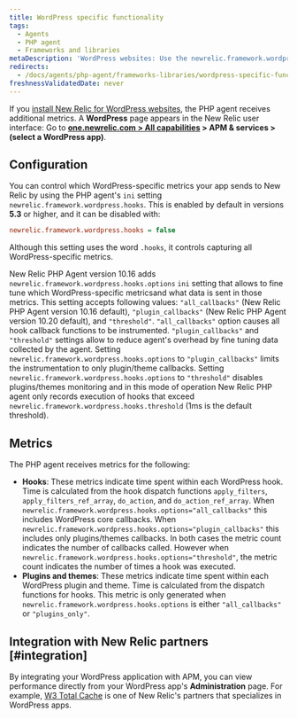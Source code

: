 ```yaml
---
title: WordPress specific functionality
tags:
  - Agents
  - PHP agent
  - Frameworks and libraries
metaDescription: 'WordPress websites: Use the newrelic.framework.wordpress.hooks INI setting to capture special metrics for hooks, plugins, and themes with New Relic.'
redirects:
  - /docs/agents/php-agent/frameworks-libraries/wordpress-specific-functionality
freshnessValidatedDate: never
---
```


If you [install New Relic for WordPress websites](/docs/agents/php-agent/installation/install-php-agent-shared-hosting-service), the PHP agent receives additional metrics. A <DNT>**WordPress**</DNT> page appears in the New Relic user interface: Go to <DNT>**[one.newrelic.com > All capabilities](https://one.newrelic.com/all-capabilities) > APM & services > (select a WordPress app)**</DNT>.

## Configuration

You can control which WordPress-specific metrics your app sends to New Relic by using the PHP agent's `ini` setting `newrelic.framework.wordpress.hooks`. This is enabled by default in versions <DNT>**5.3**</DNT> or higher, and it can be disabled with:

```ini
newrelic.framework.wordpress.hooks = false
```

Although this setting uses the word `.hooks`, it controls capturing all WordPress-specific metrics.

New Relic PHP Agent version 10.16 adds `newrelic.framework.wordpress.hooks.options` `ini` setting that allows to fine tune which WordPress-specific metricsand what data is sent in those metrics.
This setting accepts following values: `"all_callbacks"` (New Relic PHP Agent version 10.16 default), `"plugin_callbacks"` (New Relic PHP Agent version 10.20 default), and `"threshold"`. `"all_callbacks"`
option causes all hook callback functions to be instrumented. `"plugin_callbacks"` and `"threshold"` settings allow to reduce agent's overhead by fine tuning data collected by the agent. 
Setting `newrelic.framework.wordpress.hooks.options` to `"plugin_callbacks"` limits the instrumentation to only plugin/theme callbacks. Setting `newrelic.framework.wordpress.hooks.options` to `"threshold"`
disables plugins/themes monitoring and in this mode of operation New Relic PHP agent only records execution of hooks that exceed `newrelic.framework.wordpress.hooks.threshold` (1ms is the default threshold).

## Metrics

The PHP agent receives metrics for the following:

* <DNT>**Hooks**</DNT>: These metrics indicate time spent within each WordPress hook. Time is calculated from the hook dispatch functions `apply_filters`, `apply_filters_ref_array`, `do_action`, and `do_action_ref_array`. When `newrelic.framework.wordpress.hooks.options="all_callbacks"` this includes WordPress core callbacks. When `newrelic.framework.wordpress.hooks.options="plugin_callbacks"` this includes only plugins/themes callbacks. In both cases the metric count indicates the number of callbacks called. However when `newrelic.framework.wordpress.hooks.options="threshold"`, the metric count indicates the number of times a hook was executed.
* <DNT>**Plugins and themes**</DNT>: These metrics indicate time spent within each WordPress plugin and theme. Time is calculated from the dispatch functions for hooks. This metric is only generated when `newrelic.framework.wordpress.hooks.options` is either `"all_callbacks"` or `"plugins_only"`.

## Integration with New Relic partners [#integration]

By integrating your WordPress application with APM, you can view performance directly from your WordPress app's <DNT>**Administration**</DNT> page. For example, [W3 Total Cache](https://newrelic.com/blog/best-practices/web-performance-optimization-automation) is one of New Relic's partners that specializes in WordPress apps.
